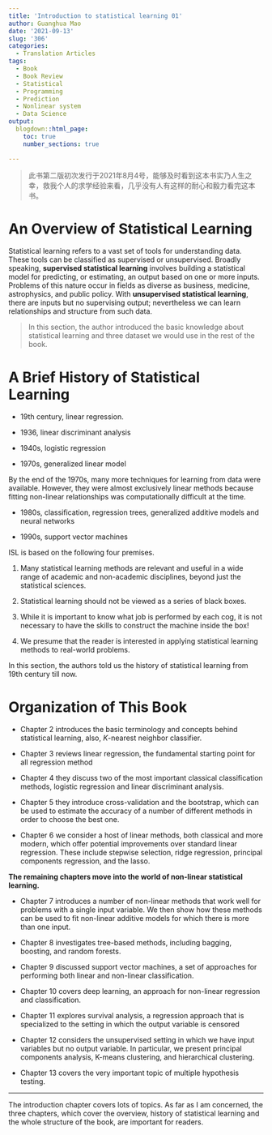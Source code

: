 ```yaml
---
title: 'Introduction to statistical learning 01'
author: Guanghua Mao
date: '2021-09-13'
slug: '306'
categories:
  - Translation Articles
tags:
  - Book
  - Book Review
  - Statistical
  - Programming
  - Prediction
  - Nonlinear system
  - Data Science
output:
  blogdown::html_page:
    toc: true
    number_sections: true

---
```


> 此书第二版初次发行于2021年8月4号，能够及时看到这本书实乃人生之幸，救我个人的求学经验来看，几乎没有人有这样的耐心和毅力看完这本书。



# An Overview of Statistical Learning

Statistical learning refers to a vast set of tools for understanding data. These
tools can be classified as supervised or unsupervised. Broadly speaking,
**supervised statistical learning** involves building a statistical model for predicting, or estimating, an output based on one or more inputs. Problems of
this nature occur in fields as diverse as business, medicine, astrophysics, and
public policy. With **unsupervised statistical learning**, there are inputs but
no supervising output; nevertheless we can learn relationships and structure from such data.

>In this section, the author introduced the basic knowledge about statistical learning and three dataset we would use in the rest of the book.

# A Brief History of Statistical Learning

* 19th century, linear regression.

* 1936, linear discriminant analysis

* 1940s, logistic regression

* 1970s, generalized linear model

By the end of the 1970s, many more techniques for learning from data
were available. However, they were almost exclusively linear methods because fitting non-linear relationships was computationally difficult at the
time.


* 1980s, classification, regression trees, generalized additive models and neural networks

* 1990s, support vector machines


ISL is based on the following four premises.

1. Many statistical learning methods are relevant and useful in a wide
range of academic and non-academic disciplines, beyond just the statistical sciences.

2. Statistical learning should not be viewed as a series of black boxes.

3. While it is important to know what job is performed by each cog, it
is not necessary to have the skills to construct the machine inside the
box!


4. We presume that the reader is interested in applying statistical learning methods to real-world problems.


In this section, the authors told us the history of statistical learning from 19th century till now.



# Organization of This Book

* Chapter 2 introduces the basic terminology and concepts behind statistical learning, also, $K$-nearest neighbor classifier.


* Chapter 3 reviews linear regression, the fundamental starting point for all regression method


* Chapter 4 they discuss two of the
most important classical classification methods, logistic regression and linear discriminant analysis.

* Chapter 5 they introduce cross-validation and the bootstrap, which can be used to estimate the
accuracy of a number of different methods in order to choose the best one.

* Chapter 6 we consider a host of linear methods, both
classical and more modern, which offer potential improvements over standard linear regression. These include stepwise selection, ridge regression,
principal components regression, and the lasso.


**The remaining chapters move into the world of non-linear statistical
learning.**

* Chapter 7 introduces a number of non-linear methods that work well for problems with a single input variable. We then
show how these methods can be used to fit non-linear additive models for
which there is more than one input. 

* Chapter 8 investigates tree-based
methods, including bagging, boosting, and random forests. 

* Chapter 9 discussed support vector
machines, a set of approaches for performing both linear and non-linear
classification.


* Chapter 10 covers deep learning, an approach for non-linear regression and classification.

* Chapter 11 explores survival
analysis, a regression approach that is specialized to the setting in which
the output variable is censored


* Chapter 12 considers the unsupervised setting in which we have
input variables but no output variable. In particular, we present principal components analysis, K-means clustering, and hierarchical clustering.


* Chapter 13 covers the very important topic of multiple hypothesis testing.
 



---

The introduction chapter covers lots of topics. As far as I am concerned, the three chapters, which cover the overview, history of statistical learning and the whole structure of the book, are important for readers.





